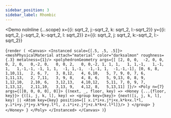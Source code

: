 ---
sidebar_position: 3
sidebar_label: Rhombic
---



<Demo noInline {...scope}
    x={{i: sqrt_2, j:-sqrt_2, k: sqrt_2, l:-sqrt_2}}
    y={{i: sqrt_2, j:-sqrt_2, k:-sqrt_2, l: sqrt_2}}
    z={{i: sqrt_2, j: sqrt_2, k:-sqrt_2, l:-sqrt_2}}
>
{`render (
  <Canvas>
    <Instanced scale={[.5, .5, .5]}>
      <meshPhysicalMaterial attach="material" color="darksalmon" roughness={.3} metalness={1}/>
      <polyhedronGeometry args={[
        [2, 0, 0,  -2, 0, 0,   0, 2, 0,   0,-2, 0,   0, 0, 2,   0, 0,-2,
         1, 1, 1,   1, 1,-1,   1,-1, 1,   1,-1,-1,
        -1, 1, 1,  -1, 1,-1,  -1,-1, 1,  -1,-1,-1],
        [0, 6, 8,   1,10,11,   2, 6, 7,   3, 8,12,   4, 6,10,   5, 7, 9,
         0, 7, 6,   1,11,13,   2, 7,11,   3, 9, 8,   4, 8, 6,   5, 9,13,
         0, 8, 9,   1,12,10,   2,10, 6,   3,12,13,   4,10,12,   5,11, 7,
         0, 9, 7,   1,13,12,   2,11,10,   3,13, 9,   4,12, 8,   5,13,11]
      ]}/>
      <Poly n={7} args={[[0, 0, 0, 0], 0]}>
        {(next, _, floor, key) =>
          <Honey {...{floor, key}}>
            {([i, j, k, l], key) =>
              <group key={key}>
                {next([i, j, k, l], key) ||
                <Atom key={key} position={[
                  x.i*i+x.j*j+x.k*k+x.l*l,
                  y.i*i+y.j*j+y.k*k+y.l*l,
                  z.i*i+z.j*j+z.k*k+z.l*l]}/>
                }
              </group>
            }
          </Honey>
        }
      </Poly>
    </Instanced>
  </Canvas>
)`}
</Demo>
